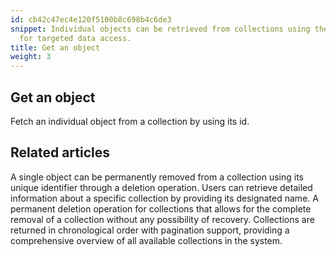 ```yaml
---
id: cb42c47ec4e120f5100b8c698b4c6de3
snippet: Individual objects can be retrieved from collections using their unique identifiers
  for targeted data access.
title: Get an object
weight: 3
---
```


## Get an object

Fetch an individual object from a collection by using its id.


## Related articles
<CardGrid>
<LinkTitleCard header="<b>Objects > Delete an object</b>" href="/products/answers/objects/delete-object/" > A single object can be permanently removed from a collection using its unique identifier through a deletion operation. </LinkTitleCard>
<LinkTitleCard header="<b>Collections > Get a collection</b>" href="/products/answers/collections/get-collection/" > Users can retrieve detailed information about a specific collection by providing its designated name. </LinkTitleCard>
<LinkTitleCard header="<b>Collections > Delete a collection</b>" href="/products/answers/collections/delete-collection/" > A permanent deletion operation for collections that allows for the complete removal of a collection without any possibility of recovery. </LinkTitleCard>
<LinkTitleCard header="<b>Collections > Get all collections</b>" href="/products/answers/collections/get-all-collections/" > Collections are returned in chronological order with pagination support, providing a comprehensive overview of all available collections in the system. </LinkTitleCard>
</CardGrid>